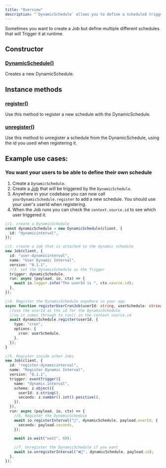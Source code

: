 ```yaml
---
title: "Overview"
description: "`DynamicSchedule` allows you to define a scheduled trigger that can be configured dynamically at runtime."
---
```


Sometimes you want to create a Job but define multiple different schedules that will Trigger it at runtime.

## Constructor

### [DynamicSchedule()](/sdk/dynamicschedule/constructor)

Creates a new DynamicSchedule.

## Instance methods

### [register()](/sdk/dynamicschedule/register)

Use this method to register a new schedule with the DynamicSchedule.

### [unregister()](/sdk/dynamicschedule/unregister)

Use this method to unregister a schedule from the DynamicSchedule, using the id you used when registering it.

## Example use cases:

### You want your users to be able to define their own schedule

1. Create a `DynamicSchedule`.
2. Create a [Job](/sdk/job) that will be triggered by the `DynamicSchedule`.
3. Anywhere in your codebase you can now call `yourDynamicSchedule.register` to add a new schedule. You should use your user's userId when registering.
4. When the Job runs you can check the `context.source.id` to see which user triggered it.

<RequestExample>

```typescript
//1. create a DynamicSchedule
const dynamicSchedule = new DynamicSchedule(client, {
  id: "dynamicinterval",
});

//2. create a Job that is attached to the dynamic schedule
new Job(client, {
  id: "user-dynamicinterval",
  name: "User Dynamic Interval",
  version: "0.1.1",
  //3. set the DynamicSchedule as the Trigger
  trigger: dynamicSchedule,
  run: async (payload, io, ctx) => {
    await io.logger.info("The userId is ", ctx.source.id);
  },
});

//4. Register the DynamicSchedule anywhere in your app
async function registerUserCronJob(userId: string, userSchedule: string) {
  //use the userId as the id for the DynamicSchedule
  //so it comes through to run() in the context source.id
  await dynamicSchedule.register(userId, {
    type: "cron",
    options: {
      cron: userSchedule,
    },
  });
}

//5. Register inside other Jobs
new Job(client, {
  id: "register-dynamicinterval",
  name: "Register Dynamic Interval",
  version: "0.1.1",
  trigger: eventTrigger({
    name: "dynamic.interval",
    schema: z.object({
      userId: z.string(),
      seconds: z.number().int().positive(),
    }),
  }),
  run: async (payload, io, ctx) => {
    //6. Register the DynamicSchedule
    await io.registerInterval("📆", dynamicSchedule, payload.userId, {
      seconds: payload.seconds,
    });

    await io.wait("wait", 60);

    //7. Unregister the DynamicSchedule if you want
    await io.unregisterInterval("❌📆", dynamicSchedule, payload.id);
  },
});
```

</RequestExample>
